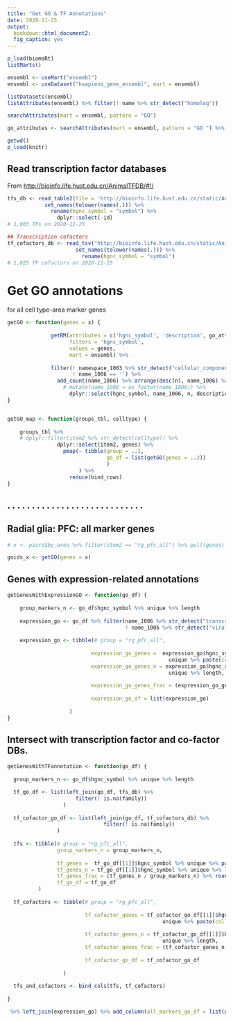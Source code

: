 ```yaml
---
title: "Get GO & TF Annotations"
date: 2020-11-25
output: 
  bookdown::html_document2:    
  fig_caption: yes
---
```


```r
p_load(biomaRt)
listMarts()

ensembl <- useMart("ensembl")
ensembl <- useDataset("hsapiens_gene_ensembl", mart = ensembl)

listDatasets(ensembl)
listAttributes(ensembl) %>% filter(! name %>% str_detect("homolog"))

searchAttributes(mart = ensembl, pattern = "GO")

go_attributes <- searchAttributes(mart = ensembl, pattern = "GO ") %>% pull(name) %>% .[-4]

getwd()
p_load(knitr)
```

## Read transcription factor databases

From <http://bioinfo.life.hust.edu.cn/AnimalTFDB/#!/>

```r
tfs_db <- read_table2(file = 'http://bioinfo.life.hust.edu.cn/static/AnimalTFDB3/download/Homo_sapiens_TF') %>% 
            set_names(tolower(names(.))) %>% 
              rename(hgnc_symbol = "symbol") %>% 
                dplyr::select(-id)
# 1,665 TFs on 2020-11-25

## Transcription cofactors
tf_cofactors_db <- read_tsv("http://bioinfo.life.hust.edu.cn/static/AnimalTFDB3/download/Homo_sapiens_TF_cofactors") %>% 
                      set_names(tolower(names(.))) %>%
                        rename(hgnc_symbol = "symbol")
# 1,025 TF cofactors on 2020-11-25
```

# Get GO annotations

for all cell type-area marker genes

```r
getGO <- function(genes = x) {
  
              getBM(attributes = c('hgnc_symbol', 'description', go_attributes), 
                    filters = 'hgnc_symbol', 
                    values = genes, 
                    mart = ensembl) %>%
    
              filter(! namespace_1003 %>% str_detect("cellular_component") &
                     ! name_1006 == '') %>% 
                add_count(name_1006) %>% arrange(desc(n), name_1006) %>% 
                  # mutate(name_1006 = as_factor(name_1006)) %>%
                    dplyr::select(hgnc_symbol, name_1006, n, description, everything())
}


getGO_map <- function(groups_tbl, celltype) {
    
    groups_tbl %>% 
    # dplyr::filter(item2 %>% str_detect(celltype)) %>% 
                dplyr::select(item2, genes) %>% 
                  pmap(~ tibble(group = ..1, 
                                go_df = list(getGO(genes = ..2))
                                )
                       ) %>%
                    reduce(bind_rows)
}
```

## . . . . . . . . . . . . . . . . . . . . . . . . . . . .

## Radial glia: PFC: all marker genes

```r
# x <- pairs$by_area %>% filter(item2 == "rg_pfc_all") %>% pull(genes) %>% .[[1]]

goids_x <- getGO(genes = x)
```

## Genes with expression-related annotations

```r
getGenesWithExpressionGO <- function(go_df) {
  
    group_markers_n <- go_df$hgnc_symbol %>% unique %>% length
    
    expression_go <- go_df %>% filter(name_1006 %>% str_detect("transcription|enhancer|methylation|expression") & 
                                      ! name_1006 %>% str_detect("viral"))
    
    expression_go <- tibble(# group = "rg_pfc_all", 
                           
                           expression_go_genes =  expression_go$hgnc_symbol %>% 
                                                    unique %>% paste(collapse= ";"),
                           expression_go_genes_n = expression_go$hgnc_symbol %>% 
                                                    unique %>% length,
                           
                           expression_go_genes_frac = (expression_go_genes_n / group_markers_n) %>% round(2),
                           
                           expression_go_df = list(expression_go)
                         
                    )
}
```

## Intersect with transcription factor and co-factor DBs.

```r
getGenesWithTFannotation <- function(go_df) {
  
  group_markers_n <- go_df$hgnc_symbol %>% unique %>% length

  tf_go_df <- list(left_join(go_df, tfs_db) %>% 
                      filter(! is.na(family))
                  )
  
  tf_cofactor_go_df <- list(left_join(go_df, tf_cofactors_db) %>% 
                               filter(! is.na(family))
                )
  
  tfs <- tibble(# group = "rg_pfc_all", 
                group_markers_n = group_markers_n,
                
                tf_genes =  tf_go_df[[1]]$hgnc_symbol %>% unique %>% paste(collapse= ";"),
                tf_genes_n = tf_go_df[[1]]$hgnc_symbol %>% unique %>% length,
                tf_genes_frac = (tf_genes_n / group_markers_n) %>% round(2),
                tf_go_df = tf_go_df
          )
  
  tf_cofactors <- tibble(# group = "rg_pfc_all", 
                         
                         tf_cofactor_genes = tf_cofactor_go_df[[1]]$hgnc_symbol %>% 
                                                  unique %>% paste(collapse= ";"),
                         
                         tf_cofactor_genes_n = tf_cofactor_go_df[[1]]$hgnc_symbol %>% 
                                                  unique %>% length,
                         tf_cofactor_genes_frac = (tf_cofactor_genes_n / group_markers_n) %>% round(2),
                         
                         tf_cofactor_go_df = tf_cofactor_go_df
                       
                  )
  
  tfs_and_cofactors <- bind_cols(tfs, tf_cofactors)
  
}

 %>% left_join(expression_go) %>% add_column(all_markers_go_df = list(goids_x))
```